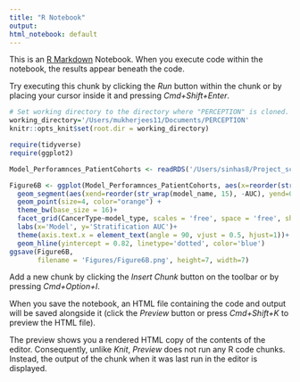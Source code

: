 ```yaml
---
title: "R Notebook"
output:
html_notebook: default
---
```


This is an [R Markdown](http://rmarkdown.rstudio.com) Notebook. When you execute code within the notebook, the results appear beneath the code. 

Try executing this chunk by clicking the *Run* button within the chunk or by placing your cursor inside it and pressing *Cmd+Shift+Enter*. 
```r
# Set working directory to the directory where "PERCEPTION" is cloned.
working_directory='/Users/mukherjees11/Documents/PERCEPTION'
knitr::opts_knit$set(root.dir = working_directory)
```

```r
require(tidyverse)
require(ggplot2)
```

```r
Model_Perforamnces_PatientCohorts <- readRDS('/Users/sinhas8/Project_scRNAbased_drugCombination/Data/Model_Perforamnces_PatientCohorts.RDS')
```


```r
Figure6B <- ggplot(Model_Perforamnces_PatientCohorts, aes(x=reorder(str_wrap(model_name, 15), -AUC), y=AUC))+
  geom_segment(aes(xend=reorder(str_wrap(model_name, 15), -AUC), yend=0)) +
  geom_point(size=4, color="orange") +
  theme_bw(base_size = 16)+
  facet_grid(CancerType~model_type, scales = 'free', space = 'free', shrink = T)+
  labs(x='Model', y='Stratification AUC')+
  theme(axis.text.x = element_text(angle = 90, vjust = 0.5, hjust=1))+
  geom_hline(yintercept = 0.82, linetype='dotted', color='blue')
ggsave(Figure6B,
       filename = 'Figures/Figure6B.png', height=7, width=7)
```
Add a new chunk by clicking the *Insert Chunk* button on the toolbar or by pressing *Cmd+Option+I*.

When you save the notebook, an HTML file containing the code and output will be saved alongside it (click the *Preview* button or press *Cmd+Shift+K* to preview the HTML file). 

The preview shows you a rendered HTML copy of the contents of the editor. Consequently, unlike *Knit*, *Preview* does not run any R code chunks. Instead, the output of the chunk when it was last run in the editor is displayed.

